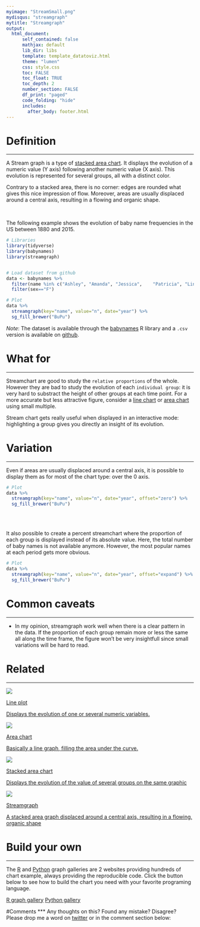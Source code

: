 ```yaml
---
myimage: "StreamSmall.png"
mydisqus: "streamgraph"
mytitle: "Streamgraph"
output:
  html_document:
      self_contained: false    
      mathjax: default
      lib_dir: libs
      template: template_datatoviz.html
      theme: "lumen"
      css: style.css
      toc: FALSE
      toc_float: TRUE
      toc_depth: 2
      number_section: FALSE
      df_print: "paged"
      code_folding: "hide"
      includes: 
        after_body: footer.html
---
```



<div class="mycontent">



# Definition {#definition}
***
A Stream graph is a type of [stacked area chart](https://www.data-to-viz.com/graph/stackedarea.html). It displays the evolution of a numeric value (Y axis) following another numeric value (X axis). This evolution is represented for several groups, all with a distinct color.  

Contrary to a stacked area, there is no corner: edges are rounded what gives this nice impression of flow. Moreover, areas are usually displaced around a central axis, resulting in a flowing and organic shape.

<br>

The following example shows the evolution of baby name frequencies in the US between 1880 and 2015. 

```r
# Libraries
library(tidyverse)
library(babynames)
library(streamgraph)


# Load dataset from github
data <- babynames %>% 
  filter(name %in% c("Ashley", "Amanda", "Jessica",    "Patricia", "Linda", "Deborah",   "Dorothy", "Betty", "Helen")) %>%
  filter(sex=="F")

# Plot
data %>% 
  streamgraph(key="name", value="n", date="year") %>%
  sg_fill_brewer("BuPu")

```

*Note*: The dataset is available through the [babynames](https://github.com/hadley/babynames) R library and a `.csv` version is available on [github](https://github.com/holtzy/data_to_viz/tree/master/Example_dataset).




# What for
***
Streamchart are good to study the `relative proportions` of the whole. However they are bad to study the evolution of each `individual group`: it is very hard to substract the height of other groups at each time point. For a more accurate but less attractive figure, consider a [line chart](https://www.data-to-viz.com/graph/line.html) or [area chart](https://www.data-to-viz.com/graph/area.html) using small multiple.  

Stream chart gets really useful when displayed in an interactive mode: highlighting a group gives you directly an insight of its evolution.



# Variation
***

Even if areas are usually displaced around a central axis, it is possible to display them as for most of the chart type: over the 0 axis.

```r
# Plot
data %>% 
  streamgraph(key="name", value="n", date="year", offset="zero") %>%
  sg_fill_brewer("BuPu")
```

<br><br>

It also possible to create a percent streamchart where the proportion of each group is displayed instead of its absolute value. Here, the total number of baby names is not available anymore. However, the most popular names at each period gets more obvious.

```r
# Plot
data %>% 
  streamgraph(key="name", value="n", date="year", offset="expand") %>%
  sg_fill_brewer("BuPu")
```


# Common caveats {#mistake}
***

- In my opinion, streamgraph work well when there is a clear pattern in the data. If the proportion of each group remain more or less the same all along the time frame, the figure won't be very insightfull since small variations will be hard to read.


# Related {#related}
***

<div class="row">
  <div class="col-lg-3 col-md-6 col-sm-6">
  <a href="https://www.data-to-viz.com/graph/line.html" class="btn btn-primary mybtnrelated" style="margin-bottom:4px;white-space: normal !important;">
  <img  src="https://github.com/holtzy/data_to_viz/raw/master/img/section/LineSmall.png">
  <p class="mytitlerelated">Line plot</p>
  <p class="mytextrelated">Displays the evolution of one or several numeric variables.</p>
  </a>
  </div>
  <div class="col-lg-3 col-md-6 col-sm-6">
  <a href="https://www.data-to-viz.com/graph/area.html" class="btn btn-primary mybtnrelated" style="margin-bottom:4px;white-space: normal !important;">
  <img  src="https://github.com/holtzy/data_to_viz/raw/master/img/section/AreaSmall.png">
  <p class="mytitlerelated">Area chart</p>
  <p class="mytextrelated">Basically a line graph, filling the area under the curve.</p>
  </a>
  </div>
  <div class="col-lg-3 col-md-6 col-sm-6">
  <a href="https://www.data-to-viz.com/graph/stackedarea.html" class="btn btn-primary mybtnrelated" style="margin-bottom:4px;white-space: normal !important;">
  <img  src="https://github.com/holtzy/data_to_viz/raw/master/img/section/StackedAreaSmall.png">
  <p class="mytitlerelated">Stacked area chart</p>
  <p class="mytextrelated">Displays the evolution of the value of several groups on the same graphic</p>
  </a>
  </div>
  <div class="col-lg-3 col-md-6 col-sm-6">
  <a href="https://www.data-to-viz.com/graph/streamgraph.html" class="btn btn-primary mybtnrelated" style="margin-bottom:4px;white-space: normal !important;">
  <img  src="https://github.com/holtzy/data_to_viz/raw/master/img/section/StreamSmall.png">
  <p class="mytitlerelated">Streamgraph</p>
  <p class="mytextrelated">A stacked area graph displaced around a central axis, resulting in a flowing, organic shape</p>
  </a>
  </div>
</div>



# Build your own {#code}
***

The [R](https://www.r-graph-gallery.com) and [Python](https://www.python-graph-gallery.com) graph galleries are 2 websites providing hundreds of chart example, always providing the reproducible code. Click the button below to see how to build the chart you need with your favorite programing language.

<p>
<a href="https://www.r-graph-gallery.com/streamgraph/" class="btn btn-primary">R graph gallery</a>
<a href="https://python-graph-gallery.com/streamchart/" class="btn btn-primary">Python gallery</a>
</p>



#Comments
***
Any thoughts on this? Found any mistake? Disagree? Please drop me a word on [twitter](https://twitter.com/R_Graph_Gallery) or in the comment section below:
<br>

</div>














